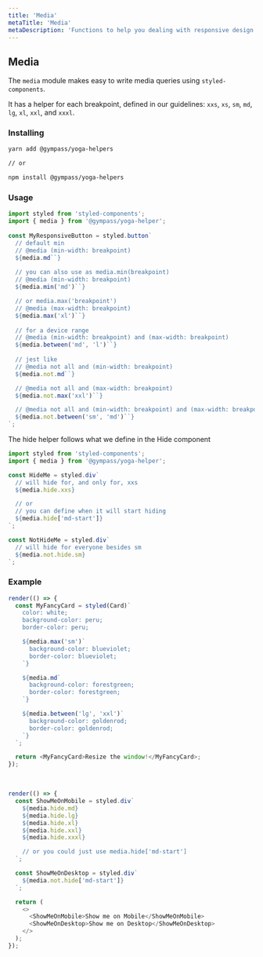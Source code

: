 ```yaml
---
title: 'Media'
metaTitle: 'Media'
metaDescription: 'Functions to help you dealing with responsive design'
---
```



## Media

The `media` module makes easy to write media queries using `styled-components`.

It has a helper for each breakpoint, defined in our <Link to="/guidelines/tokens/breakpoints">guidelines</Link>:
`xxs`, `xs`, `sm`, `md`, `lg`, `xl`, `xxl`, and `xxxl`.

### Installing

```bash type=highlight
yarn add @gympass/yoga-helpers

// or

npm install @gympass/yoga-helpers
```

### Usage

```javascript type=highlight
import styled from 'styled-components';
import { media } from '@gympass/yoga-helper';
​
const MyResponsiveButton = styled.button`
  // default min
  // @media (min-width: breakpoint)
  ${media.md``}
​
  // you can also use as media.min(breakpoint)
  // @media (min-width: breakpoint)
  ${media.min('md')``}

  // or media.max('breakpoint')
  // @media (max-width: breakpoint)
  ${media.max('xl')``}
​
  // for a device range
  // @media (min-width: breakpoint) and (max-width: breakpoint)
  ${media.between('md', 'l')``}
​
  // jest like
  // @media not all and (min-width: breakpoint)
  ${media.not.md``}

  // @media not all and (max-width: breakpoint)
  ${media.not.max('xxl')``}

  // @media not all and (min-width: breakpoint) and (max-width: breakpoint)
  ${media.not.between('sm', 'md')``}
`;

```

The hide helper follows what we define in the <Link to="components/grid#hide">Hide</Link>
component

```javascript type=highlight
import styled from 'styled-components';
import { media } from '@gympass/yoga-helper';

const HideMe = styled.div`
  // will hide for, and only for, xxs
  ${media.hide.xxs}

  // or
  // you can define when it will start hiding
  ${media.hide['md-start']}
`;

const NotHideMe = styled.div`
  // will hide for everyone besides sm
  ${media.not.hide.sm}
`;
```

### Example

```javascript state
render(() => {
  const MyFancyCard = styled(Card)`
    color: white;
    background-color: peru;
    border-color: peru;

    ${media.max('sm')`
      background-color: blueviolet;
      border-color: blueviolet;
    `}

    ${media.md`
      background-color: forestgreen;
      border-color: forestgreen;
    `}

    ${media.between('lg', 'xxl')`
      background-color: goldenrod;
      border-color: goldenrod;
    `}
  `;

  return <MyFancyCard>Resize the window!</MyFancyCard>;
});
```

<br />

```javascript state
render(() => {
  const ShowMeOnMobile = styled.div`
    ${media.hide.md}
    ${media.hide.lg}
    ${media.hide.xl}
    ${media.hide.xxl}
    ${media.hide.xxxl}

    // or you could just use media.hide['md-start']
  `;

  const ShowMeOnDesktop = styled.div`
    ${media.not.hide['md-start']}
  `;

  return (
    <>
      <ShowMeOnMobile>Show me on Mobile</ShowMeOnMobile>
      <ShowMeOnDesktop>Show me on Desktop</ShowMeOnDesktop>
    </>
  );
});
```
